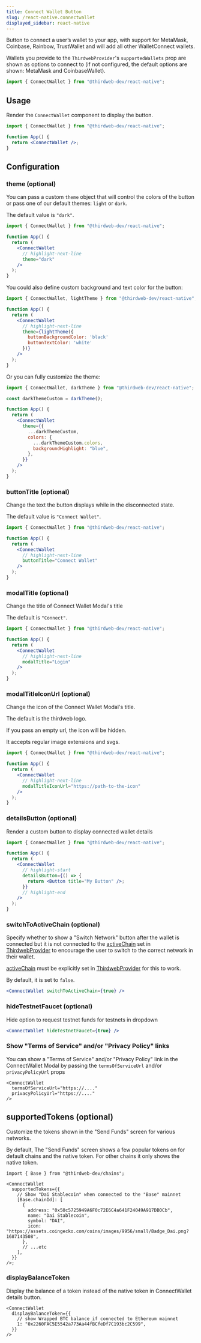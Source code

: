 ```yaml
---
title: Connect Wallet Button
slug: /react-native.connectwallet
displayed_sidebar: react-native
---
```



Button to connect a user&rsquo;s wallet to your app, with support for
MetaMask,
Coinbase,
Rainbow,
TrustWallet and will add all other WalletConnect wallets.

Wallets you provide to the `ThirdwebProvider`'s `supportedWallets` prop are shown as options
to connect to (if not configured, the default options are shown: MetaMask and CoinbaseWallet).

```jsx
import { ConnectWallet } from "@thirdweb-dev/react-native";
```

## Usage

Render the `ConnectWallet` component to display the button.

```jsx
import { ConnectWallet } from "@thirdweb-dev/react-native";

function App() {
  return <ConnectWallet />;
}
```

## Configuration

### theme (optional)

You can pass a custom `theme` object that will control the colors of the button
or pass one of our default themes: `light` or `dark`.

The default value is `"dark"`.

```jsx
import { ConnectWallet } from "@thirdweb-dev/react-native";

function App() {
  return (
    <ConnectWallet
      // highlight-next-line
      theme="dark"
    />
  );
}
```

You could also define custom background and text color for the button:

```jsx
import { ConnectWallet, lightTheme } from "@thirdweb-dev/react-native";

function App() {
  return (
    <ConnectWallet
      // highlight-next-line
      theme={lightTheme({
        buttonBackgroundColor: 'black'
        buttonTextColor: 'white'
      })}
    />
  );
}
```

Or you can fully customize the theme:

```jsx
import { ConnectWallet, darkTheme } from "@thirdweb-dev/react-native";

const darkThemeCustom = darkTheme();

function App() {
  return (
    <ConnectWallet
      theme={{
        ...darkThemeCustom,
        colors: {
          ...darkThemeCustom.colors,
          backgroundHighlight: "blue",
        },
      }}
    />
  );
}
```

### buttonTitle (optional)

Change the text the button displays while in the disconnected state.

The default value is `"Connect Wallet"`.

```jsx
import { ConnectWallet } from "@thirdweb-dev/react-native";

function App() {
  return (
    <ConnectWallet
      // highlight-next-line
      buttonTitle="Connect Wallet"
    />
  );
}
```

### modalTitle (optional)

Change the title of Connect Wallet Modal's title

The default is `"Connect"`.

```jsx
import { ConnectWallet } from "@thirdweb-dev/react-native";

function App() {
  return (
    <ConnectWallet
      // highlight-next-line
      modalTitle="Login"
    />
  );
}
```

### modalTitleIconUrl (optional)

Change the icon of the Connect Wallet Modal's title.

The default is the thirdweb logo.

If you pass an empty url, the icon will be hidden.

It accepts regular image extensions and svgs.

```jsx
import { ConnectWallet } from "@thirdweb-dev/react-native";

function App() {
  return (
    <ConnectWallet
      // highlight-next-line
      modalTitleIconUrl="https://path-to-the-icon"
    />
  );
}
```

### detailsButton (optional)

Render a custom button to display connected wallet details

```jsx
import { ConnectWallet } from "@thirdweb-dev/react-native";

function App() {
  return (
    <ConnectWallet
      // highlight-start
      detailsButton={() => {
        return <Button title="My Button" />;
      }}
      // highlight-end
    />
  );
}
```

### switchToActiveChain (optional)

Specify whether to show a "Switch Network" button after the wallet is connected but it is not connected to the [activeChain](/react/react.thirdwebprovider#activechain-recommended) set in [ThirdwebProvider](react/react.thirdwebprovider) to encourage the user to switch to the correct network in their wallet.

[activeChain](/react/react.thirdwebprovider#activechain-recommended) must be explicitly set in [ThirdwebProvider](react/react.thirdwebprovider) for this to work.

By default, it is set to `false`.

```jsx
<ConnectWallet switchToActiveChain={true} />
```

### hideTestnetFaucet (optional)

Hide option to request testnet funds for testnets in dropdown

```jsx
<ConnectWallet hideTestnetFaucet={true} />
```

### Show "Terms of Service" and/or "Privacy Policy" links

You can show a "Terms of Service" and/or "Privacy Policy" link in the ConnectWallet Modal by passing the `termsOfServiceUrl` and/or `privacyPolicyUrl` props

```tsx
<ConnectWallet
  termsOfServiceUrl="https://...."
  privacyPolicyUrl="https://...."
/>
```

## supportedTokens (optional)

Customize the tokens shown in the "Send Funds" screen for various networks.

By default, The "Send Funds" screen shows a few popular tokens on for default chains and the native token. For other chains it only shows the native token.

```tsx
import { Base } from "@thirdweb-dev/chains";

<ConnectWallet
  supportedTokens={{
    // Show "Dai Stablecoin" when connected to the "Base" mainnet
    [Base.chainId]: [
      {
        address: "0x50c5725949A6F0c72E6C4a641F24049A917DB0Cb",
        name: "Dai Stablecoin",
        symbol: "DAI",
        icon: "https://assets.coingecko.com/coins/images/9956/small/Badge_Dai.png?1687143508",
      },
      // ...etc
    ],
  }}
/>;
```

### displayBalanceToken

Display the balance of a token instead of the native token in ConnectWallet details button.

```tsx
<ConnectWallet
  displayBalanceToken={{
    // show Wrapped BTC balance if connected to Ethereum mainnet
    1: "0x2260FAC5E5542a773Aa44fBCfeDf7C193bc2C599",
  }}
/>
```
